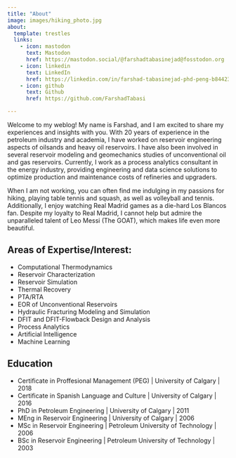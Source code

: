 ```yaml
---
title: "About"
image: images/hiking_photo.jpg
about:
  template: trestles
  links:
    - icon: mastodon
      text: Mastodon
      href: https://mastodon.social/@farshadtabasinejad@fosstodon.org
    - icon: linkedin
      text: LinkedIn
      href: https://linkedin.com/in/farshad-tabasinejad-phd-peng-b8442335
    - icon: github
      text: Github
      href: https://github.com/FarshadTabasi

---
```


Welcome to my weblog! My name is Farshad, and I am excited to share my experiences and insights with you. With 20 years of experience in the petroleum industry and academia, I have worked on reservoir engineering aspects of oilsands and heavy oil reservoirs. I have also been involved in several reservoir modeling and geomechanics studies of unconventional oil and gas reservoirs. Currently, I work as a process analytics consultant in the energy industry, providing engineering and data science solutions to optimize production and maintenance costs of refineries and upgraders.

When I am not working, you can often find me indulging in my passions for hiking, playing table tennis and squash, as well as volleyball and tennis. Additionally, I enjoy watching Real Madrid games as a die-hard Los Blancos fan. Despite my loyalty to Real Madrid, I cannot help but admire the unparalleled talent of Leo Messi (The GOAT), which makes life even more beautiful.

## Areas of Expertise/Interest:

- Computational Thermodynamics
- Reservoir Characterization
- Reservoir Simulation
- Thermal Recovery
- PTA/RTA
- EOR of Unconventional Reservoirs
- Hydraulic Fracturing Modeling and Simulation
- DFIT and DFIT-Flowback Design and Analysis 
- Process Analytics
- Artificial Intelligence
- Machine Learning

## Education

- Certificate in Proffesional Management (PEG) | University of Calgary | 2018
- Certificate in Spanish Language and Culture | University of Calgary | 2016
- PhD in Petroleum Engineering | University of Calgary | 2011
- MEng in Reservoir Engineering | University of Calgary | 2006
- MSc in Reservoir Engineering | Petroleum University of Technology | 2006
- BSc in Reservoir Engineering | Petroleum University of Technology | 2003
